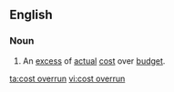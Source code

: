 ==English==


===Noun===
{{en-noun|sg=[[cost]] [[overrun]]}}

#{{accounting}} An [[excess]] of [[actual]] [[cost]] over [[budget]].

[[ta:cost overrun]]
[[vi:cost overrun]]